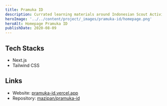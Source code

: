 ```yaml
---
title: Pramuka ID
description: Currated learning materials around Indonesian Scout Activity (Pramuka)
heroImage: '../../content/project/_images/pramuka-id/homepage.png'
heroAlt: Homepage Pramuka ID
publishDate: 2020-08-09
---
```


## Tech Stacks

- Next.js
- Tailwind CSS

## Links

- Website: [pramuka-id.vercel.app](https://pramuka-id.vercel.app/)
- Repository: [mazipan/pramuka-id](https://github.com/mazipan/pramuka-id)
